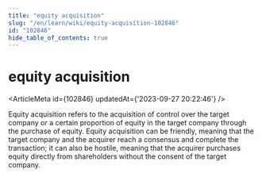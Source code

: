 ```yaml
---
title: "equity acquisition"
slug: "/en/learn/wiki/equity-acquisition-102846"
id: "102846"
hide_table_of_contents: true
---
```



# equity acquisition

<ArticleMeta id={102846} updatedAt={'2023-09-27 20:22:46'} />
<div className='border-solid border-b border-t-0 my-4 border-[var(--ifm-color-gray-300)]' />

Equity acquisition refers to the acquisition of control over the target company or a certain proportion of equity in the target company through the purchase of equity. Equity acquisition can be friendly, meaning that the target company and the acquirer reach a consensus and complete the transaction; it can also be hostile, meaning that the acquirer purchases equity directly from shareholders without the consent of the target company.
